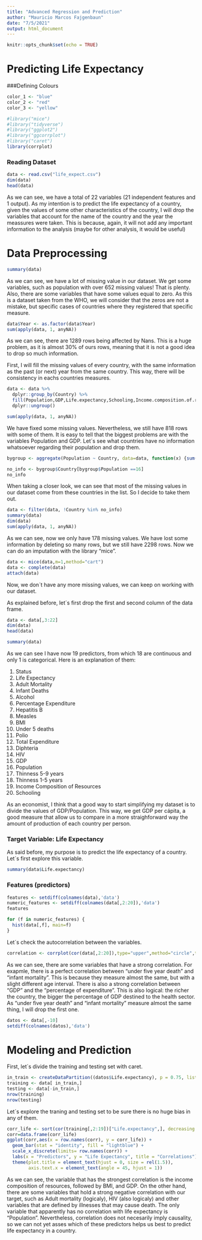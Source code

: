 ```yaml
---
title: "Advanced Regression and Prediction"
author: "Mauricio Marcos Fajgenbaun"
date: "7/5/2021"
output: html_document
---
```


```r
knitr::opts_chunk$set(echo = TRUE)
```

# Predicting Life Expectancy 

###Defining Colours
```r
color_1 <- "blue"
color_2 <- "red"
color_3 <- "yellow"
```

```r
#library("mice")
#library("tidyverse")
#library("ggplot2")
#library("ggcorrplot")
#library("caret")
library(corrplot)
```

### Reading Dataset

```r
data <- read.csv("life_expect.csv")
dim(data)
head(data)
```
As we can see, we have a total of 22 variables (21 independent features and 1 output). As my intention is to predict the life expectancy of a country, given the values of some other characteristics of the country, I will drop the variables that account for the name of the country and the year the meassures were taken. This is because, again, it will not add any important information to the analysis (maybe for other analysis, it would be useful)


# Data Preprocessing

```r
summary(data)
```


As we can see, we have a lot of missing value in our dataset. We get some variables, such as population with over 652 missing values! That is plenty. Also, there are some variables that have some values equal to zero. As this is a dataset taken from the WHO, we will consider that the zeros are not a mistake, but specific cases of countries where they registered that specific measure.



```r
data$Year <- as.factor(data$Year)
sum(apply(data, 1, anyNA))
```

As we can see, there are 1289 rows being affected by Nans. This is a huge problem, as it is almost 30% of ours rows, meaning that it is not a good idea to drop so much information. 

First, I will fill the missing values of every country, with the same information as the past (or next) year from the same country. This way, there will be consistency in eachs countries measures.


```r
data <- data %>%
  dplyr::group_by(Country) %>%
  fill(Population,GDP,Life.expectancy,Schooling,Income.composition.of.resources,thinness..1.19.years,thinness.5.9.years,Total.expenditure,Hepatitis.B,BMI,Alcohol,Adult.Mortality, .direction = "downup") %>%
  dplyr::ungroup()
```

```r
sum(apply(data, 1, anyNA))
```
We have fixed some missing values. Nevertheless, we still have 818 rows with some of them. It is easy to tell that the biggest problems are with the variables Population and GDP. Let´s see what countries have no information whatsoever regarding their population and drop them.

```r
bygroup <- aggregate(Population ~ Country, data=data, function(x) {sum(is.na(x))}, na.action = NULL)
```

```r
no_info <- bygroup$Country[bygroup$Population ==16]
no_info
```
When taking a closer look, we can see that most of the missing values in our dataset come from these countries in the list. So I decide to take them out.

```r
data <- filter(data, !Country %in% no_info)
summary(data)
dim(data)
sum(apply(data, 1, anyNA))
```
As we can see, now we only have 178 missing values. We have lost some information by deleting so many rows, but we still have 2298 rows. Now we can do an imputation with the library "mice".

```r
data <- mice(data,m=1,method="cart")
data <- complete(data)
attach(data)
```

Now, we don´t have any more missing values, we can keep on working with our dataset.


As explained before, let´s first drop the first and second column of the data frame.
```r
data <- data[,3:22]
dim(data)
head(data)
```

```r
summary(data)
```
As we can see I have now 19 predictors, from which 18 are continuous and only 1 is categorical. Here is an explanation of them:

1) Status
2) Life Expectancy
3) Adult Mortality
4) Infant Deaths
5) Alcohol
6) Percentage Expenditure
7) Hepatitis B
8) Measles
9) BMI
10) Under 5 deaths
11) Polio
12) Total Expenditure
13) Diphteria
14) HIV
15) GDP
16) Population
17) Thinness 5-9 years
18) Thinness 1-5 years
19) Income Composition of Resources
20) Schooling

As an economist, I think that a good way to start simplifying my dataset is to divide the values of GDP/Population. This way, we get GDP per cápita, a good measure that allow us to compare in a more straighforward way the amount of production of each country per person.


### Target Variable: Life Expectancy

As said before, my purpose is to predict the life expectancy of a country. Let´s first explore this variable.

```r
summary(data$Life.expectancy)
```
### Features (predictors)

```r
features <- setdiff(colnames(data),'data')
numeric_features <- setdiff(colnames(data[,2:20]),'data')
features
```
```r
for (f in numeric_features) {
  hist(data[,f], main=f)
}
```

Let´s check the autocorrelation between the variables.
```r
correlation <- corrplot(cor(data[,2:20]),type="upper",method="circle",title="Correlation plot",mar=c(0.1,0.1,0.1,0.1))
```
As we can see, there are some variables that have a strong correlation. For exapmle, there is a perfect correlation between "under five year death" and "infant mortality". This is because they measure almost the same, but with a slight different age interval. There is also a strong correlation between "GDP" and the "percentage of expenditure". This is also logical: the richer the country, the bigger the percentage of GDP destined to the health sector.
As "under five year death" and "infant mortality" measure almost the same thing, I will drop the first one.

```r
datos <- data[,-10]
setdiff(colnames(datos),'data')
```


# Modeling and Prediction

First, let´s divide the training and testing set with caret.

```r
in_train <- createDataPartition((datos$Life.expectancy), p = 0.75, list = FALSE)  # 75% for training
training <- data[ in_train,]
testing <- data[-in_train,]
nrow(training)
nrow(testing)
```
Let´s explore the traning and testing set to be sure there is no huge bias in any of them.

```r
corr_life <- sort(cor(training[,2:19])["Life.expectancy",], decreasing = T)
corr=data.frame(corr_life)
ggplot(corr,aes(x = row.names(corr), y = corr_life)) + 
  geom_bar(stat = "identity", fill = "lightblue") + 
  scale_x_discrete(limits= row.names(corr)) +
  labs(x = "Predictors", y = "Life Expectancy", title = "Correlations") + 
  theme(plot.title = element_text(hjust = 0, size = rel(1.5)),
        axis.text.x = element_text(angle = 45, hjust = 1))
```
As we can see, the variable that has the strongest correlation is the income composition of resources, followed by BMI, and GDP. On the other hand, there are some variables that hold a strong negative correlation with our target, such as Adult mortality (logicaly), HIV (also logicaly) and other variables that are defined by illnesses that may cause death. The only variable that apparently has no correlation with life expectancy is "Population". Nevertheless, correlation does not necesarily imply causality, so we can not yet asses which of these predictors helps us best to predict life expectancy in a country.




